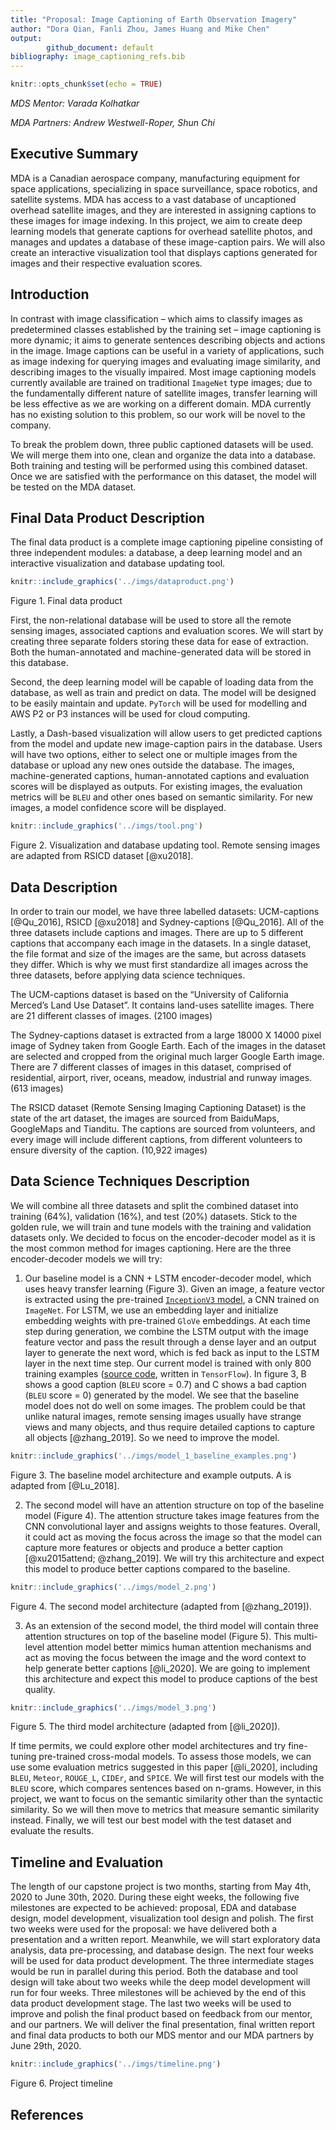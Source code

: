 ```yaml
---
title: "Proposal: Image Captioning of Earth Observation Imagery"
author: "Dora Qian, Fanli Zhou, James Huang and Mike Chen"
output:
        github_document: default
bibliography: image_captioning_refs.bib
---
```


```r
knitr::opts_chunk$set(echo = TRUE)
```

*MDS Mentor: Varada Kolhatkar*

*MDA Partners: Andrew Westwell-Roper, Shun Chi*

## Executive Summary

MDA is a Canadian aerospace company, manufacturing equipment for space applications, specializing in space surveillance, space robotics, and satellite systems. MDA has access to a vast database of uncaptioned overhead satellite images, and they are interested in assigning captions to these images for image indexing. In this project, we aim to create deep learning models that generate captions for overhead satellite photos, and manages and updates a database of these image-caption pairs. We will also create an interactive visualization tool that displays captions generated for images and their respective evaluation scores.

## Introduction

In contrast with image classification -- which aims to classify images as predetermined classes established by the training set -- image captioning is more dynamic; it aims to generate sentences describing objects and actions in the image. Image captions can be useful in a variety of applications, such as image indexing for querying images and evaluating image similarity, and describing images to the visually impaired. Most image captioning models currently available are trained on traditional `ImageNet` type images; due to the fundamentally different nature of satellite images, transfer learning will be less effective as we are working on a different domain. MDA currently has no existing solution to this problem, so our work will be novel to the company.

To break the problem down, three public captioned datasets will be used. We will merge them into one, clean and organize the data into a database. Both training and testing will be performed using this combined dataset. Once we are satisfied with the performance on this dataset, the model will be tested on the MDA dataset.

## Final Data Product Description

The final data product is a complete image captioning pipeline consisting of three independent modules: a database, a deep learning model and an interactive visualization and database updating tool. 

```r
knitr::include_graphics('../imgs/dataproduct.png')
```

Figure 1. Final data product

First, the non-relational database will be used to store all the remote sensing images, associated captions and evaluation scores. We will start by creating three separate folders storing these data for ease of extraction. Both the human-annotated and machine-generated data will be stored in this database. 

Second, the deep learning model will be capable of loading data from the database, as well as train and predict on data. The model will be designed to be easily maintain and update. `PyTorch` will be used for modelling and AWS P2 or P3 instances will be used for cloud computing.

Lastly, a Dash-based visualization will allow users to get predicted captions from the model and update new image-caption pairs in the database. Users will have two options, either to select one or multiple images from the database or upload any new ones outside the database. The images, machine-generated captions, human-annotated captions and evaluation scores will be displayed as outputs. For existing images, the evaluation metrics will be `BLEU` and other ones based on semantic similarity. For new images, a model confidence score will be displayed.

```r
knitr::include_graphics('../imgs/tool.png')
```

Figure 2. Visualization and database updating tool. Remote sensing images are adapted from RSICD dataset [@xu2018].
 
## Data Description 

In order to train our model, we have three labelled datasets: UCM-captions [@Qu_2016], RSICD  [@xu2018] and Sydney-captions [@Qu_2016]. All of the three datasets include captions and images. There are up to 5 different captions that accompany each image in the datasets. In a single dataset, the file format and size of the images are the same, but across datasets they differ. Which is why we must first standardize all images across the three datasets, before applying data science techniques.

The UCM-captions dataset is based on the “University of California Merced’s Land Use Dataset”. It contains land-uses satellite images. There are 21 different classes of images. (2100 images)

The Sydney-captions dataset is extracted from a large 18000 X 14000 pixel image of Sydney taken from Google Earth. Each of the images in the dataset are selected and cropped from the original much larger Google Earth image. There are 7 different classes of images in this dataset, comprised of residential, airport, river, oceans, meadow, industrial and runway images. (613 images)

The RSICD dataset (Remote Sensing Imaging Captioning Dataset) is the state of the art dataset, the images are sourced from BaiduMaps, GoogleMaps and Tianditu. The captions are sourced from volunteers, and every image will include different captions, from different volunteers to ensure diversity of the caption. (10,922 images)

## Data Science Techniques Description 

We will combine all three datasets and split the combined dataset into training (64%), validation (16%), and test (20%) datasets. Stick to the golden rule, we will train and tune models with the training and validation datasets only. We decided to focus on the encoder-decoder model as it is the most common method for images captioning. Here are the three encoder-decoder models we will try:

1. Our baseline model is a CNN + LSTM encoder-decoder model, which uses heavy transfer learning (Figure 3). Given an image, a feature vector is extracted using the pre-trained [`InceptionV3` model](https://www.tensorflow.org/api_docs/python/tf/keras/applications/InceptionV3), a CNN trained on `ImageNet`. For LSTM, we use an embedding layer and initialize embedding weights with pre-trained `GloVe` embeddings. At each time step during generation, we combine the LSTM output with the image feature vector and pass the result through a dense layer and an output layer to generate the next word, which is fed back as input to the LSTM layer in the next time step. Our current model is trained with only 800 training examples ([source code](https://github.com/UBC-MDS/591_capstone_2020-mda-mds/blob/master/notebooks/baseline_model_tensorflow.ipynb), written in `TensorFlow`). In figure 3, B shows a good caption (`BLEU` score = 0.7) and C shows a bad caption (`BLEU` score = 0) generated by the model. We see that the baseline model does not do well on some images. The problem could be that unlike natural images, remote sensing images usually have strange views and many objects, and thus require detailed captions to capture all objects [@zhang_2019]. So we need to improve the model. 

```r
knitr::include_graphics('../imgs/model_1_baseline_examples.png')
```

Figure 3. The baseline model architecture and example outputs. A is adapted from [@Lu_2018].

2. The second model will have an attention structure on top of the baseline model (Figure 4). The attention structure takes image features from the CNN convolutional layer and assigns weights to those features. Overall, it could act as moving the focus across the image so that the model can capture more features or objects and produce a better caption [@xu2015attend; @zhang_2019]. We will try this architecture and expect this model to produce better captions compared to the baseline.

```r
knitr::include_graphics('../imgs/model_2.png')
```

Figure 4. The second model architecture (adapted from [@zhang_2019]).

3. As an extension of the second model, the third model will contain three attention structures on top of the baseline model (Figure 5). This multi-level attention model better mimics human attention mechanisms and act as moving the focus between the image and the word context to help generate better captions [@li_2020]. We are going to implement this architecture and expect this model to produce captions of the best quality.

```r
knitr::include_graphics('../imgs/model_3.png')
```

Figure 5. The third model architecture (adapted from [@li_2020]).


If time permits, we could explore other model architectures and try fine-tuning pre-trained cross-modal models. To assess those models, we can use some evaluation metrics suggested in this paper [@li_2020], including `BLEU`, `Meteor`, `ROUGE_L`, `CIDEr`, and `SPICE`. We will first test our models with the `BLEU` score, which compares sentences based on n-grams. However, in this project, we want to focus on the semantic similarity other than the syntactic similarity. So we will then move to metrics that measure semantic similarity instead. Finally, we will test our best model with the test dataset and evaluate the results.

## Timeline and Evaluation

The length of our capstone project is two months, starting from May 4th, 2020 to June 30th,  2020. During these eight weeks, the following five milestones are expected to be achieved: proposal, EDA and database design, model development, visualization tool design and polish. The first two weeks were used for the proposal: we have delivered both a presentation and a written report. Meanwhile, we will start exploratory data analysis, data pre-processing, and database design. The next four weeks will be used for data product development. The three intermediate stages would be run in parallel during this period. Both the database and tool design will take about two weeks while the deep model development will run for four weeks. Three milestones will be achieved by the end of this data product development stage. The last two weeks will be used to improve and polish the final product based on feedback from our mentor, and our partners. We will deliver the final presentation, final written report and final data products to both our MDS mentor and our MDA partners by June 29th, 2020.
 
```r
knitr::include_graphics('../imgs/timeline.png')
```

Figure 6. Project timeline

## References


